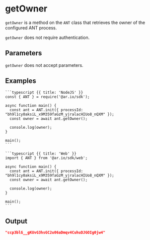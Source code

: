 
<HeroPattern />

# getOwner

`getOwner` is a method on the `ANT` class that retrieves the owner of the configured ANT process.

`getOwner` does not require authentication.

## Parameters

`getOwner` does not accept parameters.

## Examples

<CodeGroup title="getOwner">

    ```typescript {{ title: 'NodeJS' }}
    const { ANT } = require('@ar.io/sdk');

    async function main() {
      const ant = ANT.init({ processId: "bh9l1cy0aksiL_x9M359faGzM_yjralacHIUo8_nQXM" });
      const owner = await ant.getOwner();

      console.log(owner);
    }

    main();
    ```

    ```typescript {{ title: 'Web' }}
    import { ANT } from '@ar.io/sdk/web';

    async function main() {
      const ant = ANT.init({ processId: "bh9l1cy0aksiL_x9M359faGzM_yjralacHIUo8_nQXM" });
      const owner = await ant.getOwner();

      console.log(owner);
    }

    main();
    ```

</CodeGroup>

## Output

```json
"ccp3blG__gKUvG3hsGC2u06aDmqv4CuhuDJGOIg0jw4"
```